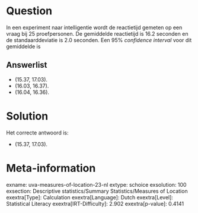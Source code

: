 Question
========

In een experiment naar intelligentie wordt de reactietijd gemeten op een
vraag bij 25 proefpersonen. De gemiddelde reactietijd is 16.2 seconden
en de standaarddeviatie is 2.0 seconden. Een 95% *confidence interval*
voor dit gemiddelde is


Answerlist
----------

* (15.37, 17.03).
* (16.03, 16.37).
* (16.04, 16.36).

Solution
========

Het correcte antwoord is: 

* (15.37, 17.03).

Meta-information
================
exname: uva-measures-of-location-23-nl
extype: schoice
exsolution: 100
exsection: Descriptive statistics/Summary Statistics/Measures of Location
exextra[Type]: Calculation
exextra[Language]: Dutch
exextra[Level]: Statistical Literacy
exextra[IRT-Difficulty]: 2.902
exextra[p-value]: 0.4141
